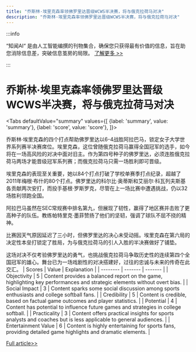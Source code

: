 ```yaml
---
title: "乔斯林·埃里克森率领佛罗里达晋级WCWS半决赛，将与俄克拉荷马对决"
description: "乔斯林·埃里克森率领佛罗里达晋级WCWS半决赛，将与俄克拉荷马对决"
---
```



:::info

“知闻AI“ 是由人工智能编撰的刊物集合，确保您只获得最有价值的信息，旨在助您消除信息差，突破信息茧房的局限。  [了解更多 >>](/zh-Hans/docs/guides)

:::

# 乔斯林·埃里克森率领佛罗里达晋级WCWS半决赛，将与俄克拉荷马对决


<Tabs
	defaultValue="summary"
	values={[
	{label: 'summary', value: 'summary'},
	{label: 'score', value: 'score'},
]}>
<TabItem value="summary">


乔斯林·埃里克森的四个打点帮助佛罗里达以6-4战胜阿拉巴马，锁定女子大学世界系列赛半决赛席位。埃里克森，这位曾随俄克拉荷马赢得全国冠军的选手，如今将在一场高风险的对决中面对旧主。作为第四号种子的佛罗里达，必须连胜俄克拉荷马两场才能晋级冠军系列赛；而俄克拉荷马只需一场胜利即可晋级。

埃里克森的表现至关重要，她以84个打点打破了学校单赛季打点纪录，超越了2011年梅根·布什的80个打点。佛罗里达的科尔比·奥蒂斯和艾丽尔·科瓦列夫斯基各贡献两次安打，而投手基根·罗斯罗克，尽管在上一场比赛中遭遇挑战，仍以32场胜利领跑全国。

阿拉巴马虽然在SEC常规赛中排名第九，但展现了韧性，赢得了地区赛并击败了更高种子的队伍。教练帕特里克·墨菲赞扬了他们的坚韧，强调了球队不屈不挠的精神。

比赛因天气原因延迟了三小时，但佛罗里达的决心未受动摇。埃里克森在第六局的决定性本垒打锁定了胜局，为与俄克拉荷马的引人入胜的半决赛做好了铺垫。

这场对决不仅考验佛罗里达的勇气，也挑战俄克拉荷马争取历史性的连续第四个全国冠军的雄心。舞台已为一场戏剧性的对决搭建好，过往的忠诚与未来的传奇在此交汇。
</TabItem>
<TabItem value="score">
	| Scores     | Value   | Explanation |
	| -------- | ------- | ------- |
	| Objectivity  | 5    | Content provides a balanced report on the game, highlighting key performances and strategic elements without overt bias.    |
	| Social Impact | 3     | Content sparks some social discussion among sports enthusiasts and college softball fans.    |
	| Credibility    | 5    | Content is credible, based on factual game outcomes and player statistics.    |
	| Potential    | 4    | Content has potential to influence future games and strategies in college softball.    |
	| Practicality    | 3    | Content offers practical insights for sports analysts and coaches but is less applicable to general audiences.    |
	| Entertainment Value    | 6    | Content is highly entertaining for sports fans, providing detailed game highlights and dramatic elements.    |
</TabItem>
</Tabs>

[Full article>>](https://apnews.com/article/florida-alabama-score-world-series-2e6b39c867c5761b738fa4eafaed2bb0)
